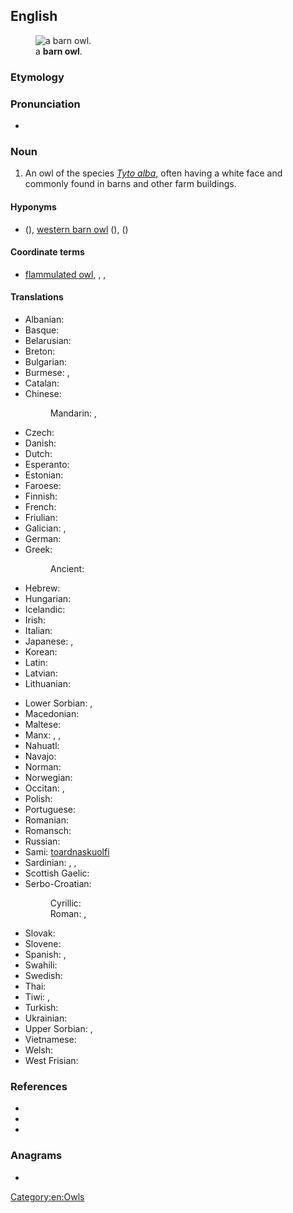 {{also|barn-owl}}
==English==
[[Image:Tyto alba tylluan wen detail.jpg|thumb|a '''barn owl'''.]]

===Etymology===
{{etystub|en}}

===Pronunciation===
* {{IPA|en|/ˈbɑːn ˌaʊl/|/ˈbɑɹn ˌaʊəl/}}

===Noun===
{{en-noun}}

# An owl of the species ''[[Tyto alba]]'', often having a white face and commonly found in barns and other farm buildings.

====Hyponyms====
* {{sense|''Tyto alba''}} {{vern|eastern barn owl}} ({{taxlink|Tyto alba delicatula|subspecies|ver=191007}}), [[western barn owl]] ({{taxlink|Tyto alba alba|subspecies|ver=191007}}), {{vern|American barn owl}} ({{taxlink|Tyto alba furcata|subspecies|ver=191007}})

====Coordinate terms====
* {{sense|owl living in farm buildings}} [[flammulated owl]], {{l|en|great horned owl}}, {{vern|greater sooty owl}}, {{l|en|tawny owl}}

====Translations====
{{trans-top|''Tyto alba''}}
* Albanian: {{t|sq|kukuvajka mjekroshe}}
* Basque: {{t|eu|hontz zuri}}
* Belarusian: {{t|be|сіпуха звычайная|f}}
* Breton: {{t|br|grell voutin}}
* Bulgarian: {{t|bg|забулена сова|f}}
* Burmese: {{t|my|လင်ကောင်ပိုး}}, {{t+|my|ငှက်ဆိုး}}
* Catalan: {{t+|ca|òliba}}
* Chinese:
*: Mandarin: {{t|cmn|倉鴞|sc=Hani}}, {{t|cmn|仓鸮|tr=cāngxiāo|sc=Hani}}
* Czech: {{t|cs|sova pálená|f}}
* Danish: {{t+|da|slørugle}}
* Dutch: {{t+|nl|kerkuil|m}}
* Esperanto: {{t|eo|turstrigo}}
* Estonian: {{t|et|loorkakk}}
* Faroese: {{t|fo|hjartaugla}}
* Finnish: {{t+|fi|tornipöllö}}
* French: {{t+|fr|chouette effraie|f}}
* Friulian: {{t|fur|barbezuan}}
* Galician: {{t|gl|curuxa común}}, {{t+|gl|curuxa|f}}
* German: {{t+|de|Schleiereule|f}}
* Greek: {{t+|el|πεπλόγλαυκα|f}}
*: Ancient: {{t|grc|τυτώ|f}}
* Hebrew: {{t+|he|תנשמת|f|tr=tinshemet|sc=Hebr}}
* Hungarian: {{t+|hu|gyöngybagoly}}
* Icelandic: {{t|is|turnugla}}
* Irish: {{t|ga|scréachóg reilige|f}}
* Italian: {{t+|it|barbagianni}}
* Japanese: {{t+|ja|面梟|tr=めんふくろう, menfukurō}}, {{t+|ja|メンフクロウ|tr=menfukurō}}
* Korean: {{t|ko|가면올빼미}}
* Latin: {{t|la|parra}}
* Latvian: {{t|lv|plīvurpūce}}
* Lithuanian: {{t|lt|liepsnotoji pelėda}}
{{trans-mid}}
* Lower Sorbian: {{t|dsb|wokata sowa|f}}, {{t|dsb|pisana sowa|f}}
* Macedonian: {{t|mk|дамчест був|m}}
* Maltese: {{t|mt|barbaġann}}
* Manx: {{t|gv|hullad soailt|f}}, {{t|gv|hullad vane|f}}, {{t|gv|caillagh oie|f}}
* Nahuatl: {{t|nah|chicuahtli}}
* Navajo: {{t|nv|biniiʼłigaii}}
* Norman: {{t|nrf|blianc cahouain}}
* Norwegian: {{t|no|tårnugle}}
* Occitan: {{t|oc|dama blanca}}, {{t+|oc|caús}}
* Polish: {{t|pl|płomykówka}}
* Portuguese: {{t+|pt|coruja-das-torres|f}}
* Romanian: {{t+|ro|strigă}}
* Romansch: {{t|rm|tschuetta velada}}
* Russian: {{t|ru|сипу́ха обыкнове́нная|f}}
* Sami: [[toardnaskuolfi]]
* Sardinian: {{t|sc|cuccufiu}}, {{t|sc|stria bianca}}, {{t|sc|istria bianca}}
* Scottish Gaelic: {{t|gd|cailleach-oidhche|f}}
* Serbo-Croatian:
*: Cyrillic: {{t|sh|кукувиjа|f}}
*: Roman: {{t+|sh|kukuvija|f}}, {{t+|sh|kukuvija drijemavica}}
* Slovak: {{t|sk|plamienka driemavá|f}}
* Slovene: {{t|sl|pegasta sova|f}}
* Spanish: {{t+|es|lechuza|f}}, {{t|es|lechuza común|f}}
* Swahili: {{t+|sw|bundi}}
* Swedish: {{t+|sv|tornuggla}}
* Thai: {{t|th|นกแสก}}
* Tiwi: {{t|tiw|pinjoma}}, {{t|tiw|pinjomwa}}
* Turkish: {{t+|tr|peçeli baykuş}}
* Ukrainian: {{t|uk|сипуха|f}}
* Upper Sorbian: {{t|hsb|wokata sowa|f}}, {{t|hsb|pisana sowa|f}}
* Vietnamese: {{t|vi|cú lợn}}
* Welsh: {{t|cy|tylluan wen}}
* West Frisian: {{t|fy|goudûle}}
{{trans-bottom}}

===References===
* {{pedia}}
* {{specieslite|i=1|Tyto alba}}
* {{comcatlite|i=1|Tyto alba}}

===Anagrams===
* {{anagrams|en|a=ablnorw|Walborn}}

[[Category:en:Owls]]